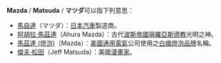 '''Mazda''' / '''Matsuda''' / '''マツダ'''可以指下列意思：
* [[馬自達|馬自達]]（{{ja}}マツダ）：[[日本|日本]][[汽車|汽車]]製造商。
* [[阿胡拉·馬茲達|阿胡拉·馬茲達]]（{{en}}Ahura Mazda）：古代[[波斯帝國|波斯帝國]][[瑣羅亞斯德教|瑣羅亞斯德教]]光明之神。
* [[馬茲達_(燈泡)|馬茲達 (燈泡)]]（{{en}}Mazda）：[[美國|美國]][[通用電氣|通用電氣]]公司使用之[[電燈泡|白熾燈泡]][[品牌|品牌]]名稱。
* [[傑夫·松田|傑夫·松田]]（{{en}}Jeff Matsuda）：美國[[漫畫家|漫畫家]]。

{{disambig|cat=非中文名称消歧义}}